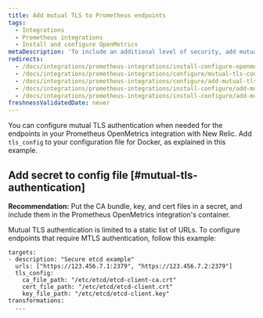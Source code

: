 ```yaml
---
title: Add mutual TLS to Prometheus endpoints
tags:
  - Integrations
  - Prometheus integrations
  - Install and configure OpenMetrics
metaDescription: 'To include an additional level of security, add mutual TLS to your Docker or Kubernetes config file for the Prometheus OpenMetrics integration with New Relic.'
redirects:
  - /docs/integrations/prometheus-integrations/install-configure-openmetrics/add-mutual-tls-prometheus-endpoints
  - /docs/integrations/prometheus-integrations/configure/mutual-tls-configuration
  - /docs/integrations/prometheus-integrations/configure/add-mutual-tls-authentication-endpoints
  - /docs/integrations/prometheus-integrations/install-configure/add-mutual-tls-authentication-endpoints
  - /docs/integrations/prometheus-integrations/install-configure/add-mutual-tls-prometheus-endpoints
freshnessValidatedDate: never
---
```


You can configure mutual TLS authentication when needed for the endpoints in your Prometheus OpenMetrics integration with New Relic. Add `tls_config` to your configuration file for Docker, as explained in this example.

## Add secret to config file [#mutual-tls-authentication]

**Recommendation:** Put the CA bundle, key, and cert files in a secret, and include them in the Prometheus OpenMetrics integration's container.

Mutual TLS authentication is limited to a static list of URLs. To configure endpoints that require MTLS authentication, follow this example:

```
targets:
- description: "Secure etcd example"
  urls: ["https://123.456.7.1:2379", "https://123.456.7.2:2379"]
  tls_config:
    ca_file_path: "/etc/etcd/etcd-client-ca.crt"
    cert_file_path: "/etc/etcd/etcd-client.crt"
    key_file_path: "/etc/etcd/etcd-client.key"
transformations:
  ...
```
